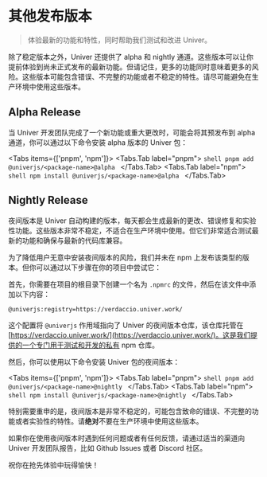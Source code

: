 
# 其他发布版本

> 体验最新的功能和特性，同时帮助我们测试和改进 Univer。

除了稳定版本之外，Univer 还提供了 alpha 和 nightly 通道。这些版本可以让你提前体验到尚未正式发布的最新功能。但请记住，更多的功能同时意味着更多的风险。这些版本可能包含错误、不完整的功能或者不稳定的特性。请尽可能避免在生产环境中使用这些版本。

## Alpha Release

当 Univer 开发团队完成了一个新功能或重大更改时，可能会将其预发布到 alpha 通道，你可以通过以下命令安装 alpha 版本的 Univer 包：

<Tabs items={['pnpm', 'npm']}>
  <Tabs.Tab label="pnpm">
    ```shell
    pnpm add @univerjs/<package-name>@alpha
    ```
  </Tabs.Tab>
  <Tabs.Tab label="npm">
    ```shell
    npm install @univerjs/<package-name>@alpha
    ```
  </Tabs.Tab>
</Tabs>

## Nightly Release

夜间版本是 Univer 自动构建的版本，每天都会生成最新的更改、错误修复和实验性功能。这些版本非常不稳定，不适合在生产环境中使用。但它们非常适合测试最新的功能和确保与最新的代码库兼容。

为了降低用户无意中安装夜间版本的风险，我们并未在 npm 上发布该类型的版本。但你可以通过以下步骤在你的项目中尝试它：

首先，你需要在项目的根目录下创建一个名为 `.npmrc` 的文件，然后在该文件中添加以下内容：

```Properties
@univerjs:registry=https://verdaccio.univer.work/
```

这个配置将 `@univerjs` 作用域指向了 Univer 的夜间版本仓库，该仓库托管在 [https://verdaccio.univer.work/](https://verdaccio.univer.work/)。这是我们提供的一个专门用于测试和开发的私有 npm 仓库。

然后，你可以使用以下命令安装 Univer 包的夜间版本：

<Tabs items={['pnpm', 'npm']}>
  <Tabs.Tab label="pnpm">
    ```shell
    pnpm add @univerjs/<package-name>@nightly
    ```
  </Tabs.Tab>
  <Tabs.Tab label="npm">
    ```shell
    npm install @univerjs/<package-name>@nightly
    ```
  </Tabs.Tab>
</Tabs>

特别需要重申的是，夜间版本是非常不稳定的，可能包含致命的错误、不完整的功能或者实验性的特性。请**绝对**不要在生产环境中使用这些版本。

如果你在使用夜间版本时遇到任何问题或者有任何反馈，请通过适当的渠道向 Univer 开发团队报告，比如 Github Issues 或者 Discord 社区。

祝你在抢先体验中玩得愉快！
